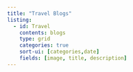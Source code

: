 ```yaml
---
title: "Travel Blogs"
listing:
  - id: Travel
    contents: blogs
    type: grid
    categories: true
    sort-ui: [categories,date]
    fields: [image, title, description]
---
```


::: {#Travel}

:::
